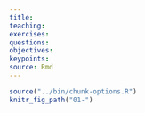 ```yaml
---
title: 
teaching: 
exercises: 
questions:
objectives:
keypoints:
source: Rmd
---
```


```r
source("../bin/chunk-options.R")
knitr_fig_path("01-")
```



